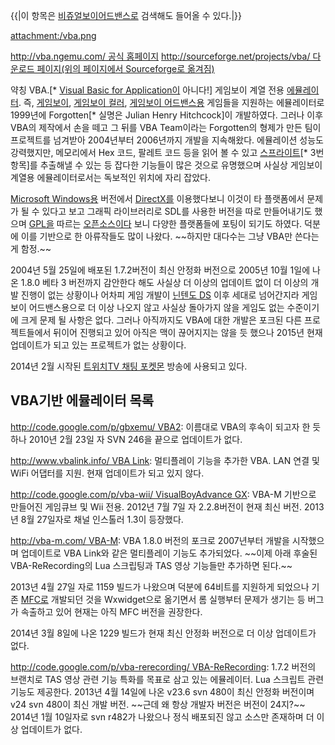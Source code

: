 {{|이 항목은 [[비쥬얼보이어드밴스]]로 검색해도 들어올 수 있다.|}}

attachment:/vba.png

[[http://vba.ngemu.com/ 공식 홈페이지]]
[[http://sourceforge.net/projects/vba/ 다운로드 페이지(위의 페이지에서 Sourceforge로 옮겨짐)]]

약칭 VBA.[* [[Visual Basic for Application]]이 아니다!] 게임보이 계열 전용 [[에뮬레이터]]. 즉, [[게임보이]], [[게임보이 컬러]], [[게임보이 어드밴스]]용 게임들을 지원하는 에뮬레이터로 1999년에 Forgotten[* 실명은 Julian Henry Hitchcock]이 개발하였다. 그러나 이후 VBA의 제작에서 손을 떼고 그 뒤를 VBA Team이라는 Forgotten의 형제가 만든 팀이 프로젝트를 넘겨받아 2004년부터 2006년까지 개발을 지속해왔다. 에뮬레이션 성능도 강력했지만, 메모리에서 Hex 코드, 팔레트 코드 등을 읽어 볼 수 있고 [[스프라이트]][* 3번 항목]를 추출해낼 수 있는 등 잡다한 기능들이 많은 것으로 유명했으며 사실상 게임보이 계열용 에뮬레이터로서는 독보적인 위치에 자리 잡았다.

[[Microsoft Windows]]용 버전에서 [[DirectX]]를 이용했다보니 이것이 타 플랫폼에서 문제가 될 수 있다고 보고 그래픽 라이브러리로 SDL를 사용한 버전을 따로 만들어내기도 했으며 [[GPL]]을 따르는 [[오픈소스]]이다 보니 다양한 플랫폼들에 포팅이 되기도 하였다. 덕분에 이를 기반으로 한 아류작들도 많이 나왔다. ~~하지만 대다수는 그냥 VBA만 쓴다는 게 함정.~~

2004년 5월 25일에 배포된 1.7.2버전이 최신 안정화 버전으로 2005년 10월 1일에 나온 1.8.0 베타 3 버전까지 감안한다 해도 사실상 더 이상의 업데이트 없이 더 이상의 개발 진행이 없는 상황이나 어차피 게임 개발이 [[닌텐도 DS]] 이후 세대로 넘어간지라 게임보이 어드밴스용으로 더 이상 나오지 않고 사실상 돌아가지 않을 게임도 없는 수준이기에 크게 문제 될 사항은 없다. 그러나 아직까지도 VBA에 대한 개발은 포크된 다른 프로젝트들에서 뒤이어 진행되고 있어 아직은 맥이 끊어지지는 않을 듯 했으나 2015년 현재 업데이트가 되고 있는 프로젝트가 없는 상황이다.

2014년 2월 시작된 [[트위치TV 채팅 포켓몬]] 방송에 사용되고 있다.

== VBA기반 에뮬레이터 목록 ==

[[http://code.google.com/p/gbxemu/ VBA2]]: 이름대로 VBA의 후속이 되고자 한 듯하나 2010년 2월 23일 자 SVN 246을 끝으로 업데이트가 없다.

[[http://www.vbalink.info/ VBA Link]]: 멀티플레이 기능을 추가한 VBA. LAN 연결 및 WiFi 어댑터를 지원. 현재 업데이트가 되고 있지 않다.

[[http://code.google.com/p/vba-wii/ VisualBoyAdvance GX]]: VBA-M 기반으로 만들어진 게임큐브 및 Wii 전용. 2012년 7월 7일 자 2.2.8버전이 현재 최신 버전. 2013년 8월 27일자로 채널 인스톨러 1.3이 등장했다.

[[http://vba-m.com/ VBA-M]]: VBA 1.8.0 버전의 포크로 2007년부터 개발을 시작했으며 업데이트로 VBA Link와 같은 멀티플레이 기능도 추가되었다. ~~이제 아래 후술된 VBA-ReRecording의 Lua 스크립팅과 TAS 영상 기능들만 추가하면 된다.~~

2013년 4월 27일 자로 1159 빌드가 나왔으며 덕분에 64비트를 지원하게 되었으나 기존 [[MFC]]로 개발되던 것을 Wxwidget으로 옮기면서 롬 실행부터 문제가 생기는 등 버그가 속출하고 있어 현재는 아직 MFC 버전을 권장한다.

2014년 3월 8일에 나온 1229 빌드가 현재 최신 안정화 버전으로 더 이상 업데이트가 없다.

[[http://code.google.com/p/vba-rerecording/ VBA-ReRecording]]: 1.7.2 버전의 브랜치로 TAS 영상 관련 기능 특화를 목표로 삼고 있는 에뮬레이터. Lua 스크립트 관련 기능도 제공한다. 2013년 4월 14일에 나온 v23.6 svn 480이 최신 안정화 버전이며 v24 svn 480이 최신 개발 버전. ~~근데 왜 항상 개발자 버전은 버전이 24지?~~ 2014년 1월 10일자로 svn r482가 나왔으나 정식 배포되진 않고 소스만 존재하며 더 이상 업데이트가 없다.
